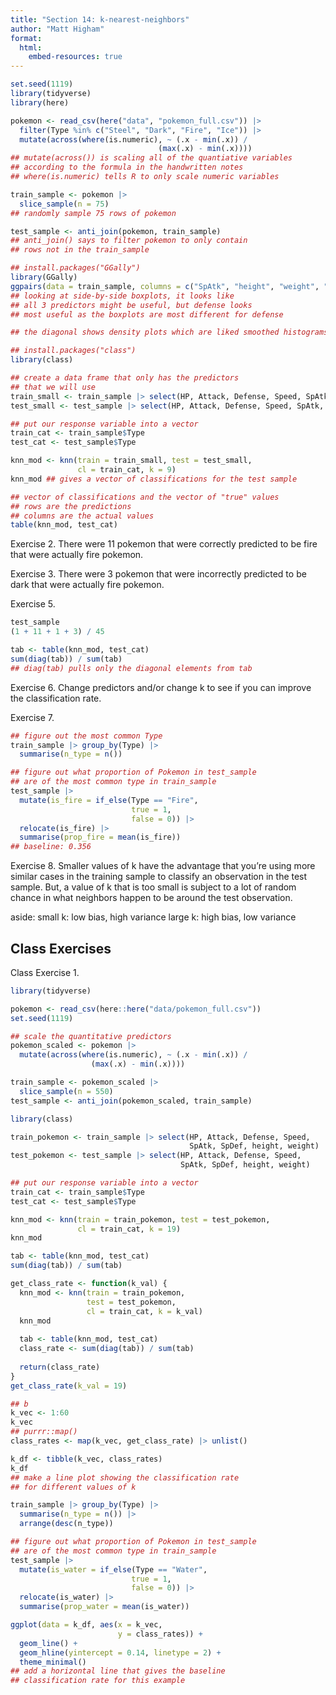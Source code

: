 ```yaml
---
title: "Section 14: k-nearest-neighbors"
author: "Matt Higham"
format: 
  html:
    embed-resources: true
---
```


```r
set.seed(1119)
library(tidyverse)
library(here) 

pokemon <- read_csv(here("data", "pokemon_full.csv")) |>
  filter(Type %in% c("Steel", "Dark", "Fire", "Ice")) |>
  mutate(across(where(is.numeric), ~ (.x - min(.x)) /
                                 (max(.x) - min(.x)))) 
## mutate(across()) is scaling all of the quantiative variables
## according to the formula in the handwritten notes
## where(is.numeric) tells R to only scale numeric variables
```

```r
train_sample <- pokemon |>
  slice_sample(n = 75)
## randomly sample 75 rows of pokemon

test_sample <- anti_join(pokemon, train_sample)
## anti_join() says to filter pokemon to only contain
## rows not in the train_sample
```

```r
## install.packages("GGally")
library(GGally)
ggpairs(data = train_sample, columns = c("SpAtk", "height", "weight", "Type"))
## looking at side-by-side boxplots, it looks like
## all 3 predictors might be useful, but defense looks
## most useful as the boxplots are most different for defense

## the diagonal shows density plots which are liked smoothed histograms
```

```r
## install.packages("class")
library(class)

## create a data frame that only has the predictors
## that we will use
train_small <- train_sample |> select(HP, Attack, Defense, Speed, SpAtk, weight)
test_small <- test_sample |> select(HP, Attack, Defense, Speed, SpAtk, weight)

## put our response variable into a vector
train_cat <- train_sample$Type
test_cat <- test_sample$Type

knn_mod <- knn(train = train_small, test = test_small,
               cl = train_cat, k = 9)
knn_mod ## gives a vector of classifications for the test sample

## vector of classifications and the vector of "true" values
## rows are the predictions
## columns are the actual values
table(knn_mod, test_cat) 
```

Exercise 2. There were 11 pokemon that were correctly predicted to be fire that were actually fire pokemon.

Exercise 3. There were 3 pokemon that were incorrectly predicted to be dark that were actually fire pokemon.

Exercise 5.

```r
test_sample
(1 + 11 + 1 + 3) / 45

tab <- table(knn_mod, test_cat) 
sum(diag(tab)) / sum(tab)
## diag(tab) pulls only the diagonal elements from tab
```

Exercise 6. Change predictors and/or change k to see if you can improve the classification rate.

Exercise 7.

```r
## figure out the most common Type 
train_sample |> group_by(Type) |>
  summarise(n_type = n())

## figure out what proportion of Pokemon in test_sample
## are of the most common type in train_sample
test_sample |>
  mutate(is_fire = if_else(Type == "Fire",
                           true = 1,
                           false = 0)) |>
  relocate(is_fire) |>
  summarise(prop_fire = mean(is_fire))
## baseline: 0.356
```

Exercise 8. Smaller values of k have the advantage that you're using more similar cases in the training sample to classify an observation in the test sample. But, a value of k that is too small is subject to a lot of random chance in what neighbors happen to be around the test observation.

aside:
small k: low bias, high variance
large k: high bias, low variance

## Class Exercises

Class Exercise 1.

```r
library(tidyverse)

pokemon <- read_csv(here::here("data/pokemon_full.csv")) 
set.seed(1119)

## scale the quantitative predictors
pokemon_scaled <- pokemon |>
  mutate(across(where(is.numeric), ~ (.x - min(.x)) /
                  (max(.x) - min(.x))))

train_sample <- pokemon_scaled |>
  slice_sample(n = 550)
test_sample <- anti_join(pokemon_scaled, train_sample)

library(class)

train_pokemon <- train_sample |> select(HP, Attack, Defense, Speed,
                                        SpAtk, SpDef, height, weight)
test_pokemon <- test_sample |> select(HP, Attack, Defense, Speed,
                                      SpAtk, SpDef, height, weight)

## put our response variable into a vector
train_cat <- train_sample$Type
test_cat <- test_sample$Type

knn_mod <- knn(train = train_pokemon, test = test_pokemon,
               cl = train_cat, k = 19)
knn_mod

tab <- table(knn_mod, test_cat)
sum(diag(tab)) / sum(tab)
```

```r
get_class_rate <- function(k_val) {
  knn_mod <- knn(train = train_pokemon,
                 test = test_pokemon,
                 cl = train_cat, k = k_val)
  knn_mod
  
  tab <- table(knn_mod, test_cat)
  class_rate <- sum(diag(tab)) / sum(tab)
  
  return(class_rate)
}
get_class_rate(k_val = 19)

## b
k_vec <- 1:60
k_vec
## purrr::map()
class_rates <- map(k_vec, get_class_rate) |> unlist()

k_df <- tibble(k_vec, class_rates)
k_df
## make a line plot showing the classification rate
## for different values of k

train_sample |> group_by(Type) |>
  summarise(n_type = n()) |>
  arrange(desc(n_type))

## figure out what proportion of Pokemon in test_sample
## are of the most common type in train_sample
test_sample |>
  mutate(is_water = if_else(Type == "Water",
                           true = 1,
                           false = 0)) |>
  relocate(is_water) |>
  summarise(prop_water = mean(is_water))

ggplot(data = k_df, aes(x = k_vec,
                        y = class_rates)) +
  geom_line() +
  geom_hline(yintercept = 0.14, linetype = 2) +
  theme_minimal()
## add a horizontal line that gives the baseline
## classification rate for this example
```